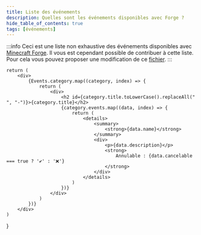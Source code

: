 ```yaml
---
title: Liste des événements
description: Quelles sont les événements disponibles avec Forge ?
hide_table_of_contents: true
tags: [événements]
---
```



:::info
Ceci est une liste non exhaustive des événements disponibles avec [Minecraft Forge](http://minecraftforge.net/). Il vous est cependant possible de contribuer à cette liste. Pour cela vous pouvez proposer une modification de ce [fichier](https://github.com/Les-Moddeurs-Francais/Documentation-Forge/blob/master/static/file/events.json).
:::

    return (
        <div>
            {Events.category.map((category, index) => {
                return (
                    <div>
                        <h2 id={category.title.toLowerCase().replaceAll(" ", "-")}>{category.title}</h2>
                        {category.events.map((data, index) => {
                            return (
                                <details>
                                    <summary>
                                        <strong>{data.name}</strong>
                                    </summary>
                                    <div>
                                        <p>{data.description}</p>
                                        <strong>
                                            Annulable : {data.cancelable === true ? '✔' : '❌'}
                                        </strong>
                                    </div>
                                </details>
                            )
                        })}
                    </div>
                )
            })}
        </div>
    )
}

<EventList/>